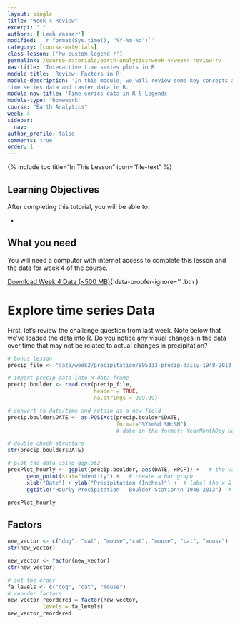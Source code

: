 ```yaml
---
layout: single
title: "Week 4 Review"
excerpt: "."
authors: ['Leah Wasser']
modified: '`r format(Sys.time(), "%Y-%m-%d")`'
category: [course-materials]
class-lesson: ['hw-custom-legend-r']
permalink: /course-materials/earth-analytics/week-4/week4-review-r/
nav-title: 'Interactive time series plots in R'
module-title: 'Review: Factors in R'
module-description: 'In this module, we will review some key concepts associated with both
time series data and raster data in R. '
module-nav-title: 'Time series data in R & Legends'
module-type: 'homework'
course: "Earth Analytics"
week: 4
sidebar:
  nav:
author_profile: false
comments: true
order: 1
---
```


{% include toc title="In This Lesson" icon="file-text" %}

<div class='notice--success' markdown="1">

## <i class="fa fa-graduation-cap" aria-hidden="true"></i> Learning Objectives

After completing this tutorial, you will be able to:

*

## <i class="fa fa-check-square-o fa-2" aria-hidden="true"></i> What you need

You will need a computer with internet access to complete this lesson and the data for week 4 of the course.

[<i class="fa fa-download" aria-hidden="true"></i> Download Week 4 Data (~500 MB)](https://ndownloader.figshare.com/files/7525363){:data-proofer-ignore='' .btn }

</div>


# Explore time series Data

First, let's review the challenge question from last week. Note below that we've
loaded the data into R. Do you notice any visual changes in the data over time
that may not be related to actual changes in precipitation?


```r

# bonus lesson
precip_file <- "data/week2/precipitation/805333-precip-daily-1948-2013.csv"

# import precip data into R data.frame
precip.boulder <- read.csv(precip_file,
                           header = TRUE,
                           na.strings = 999.99)

# convert to date/time and retain as a new field
precip.boulder$DATE <- as.POSIXct(precip.boulder$DATE,
                                  format="%Y%m%d %H:%M")
                                  # date in the format: YearMonthDay Hour:Minute

# double check structure
str(precip.boulder$DATE)

# plot the data using ggplot2
precPlot_hourly <- ggplot(precip.boulder, aes(DATE, HPCP)) +   # the variables of interest
      geom_point(stat="identity") +   # create a bar graph
      xlab("Date") + ylab("Precipitation (Inches)") +  # label the x & y axes
      ggtitle("Hourly Precipitation - Boulder Station\n 1948-2013")  # add a title

precPlot_hourly
```

## Factors

```r

new_vector <- c("dog", "cat", "mouse","cat", "mouse", "cat", "mouse")
str(new_vector)

new_vector <- factor(new_vector)
str(new_vector)

# set the order
fa_levels <- c("dog", "cat", "mouse")
# reorder factors
new_vector_reordered = factor(new_vector,
           levels = fa_levels)
new_vector_reordered
```
